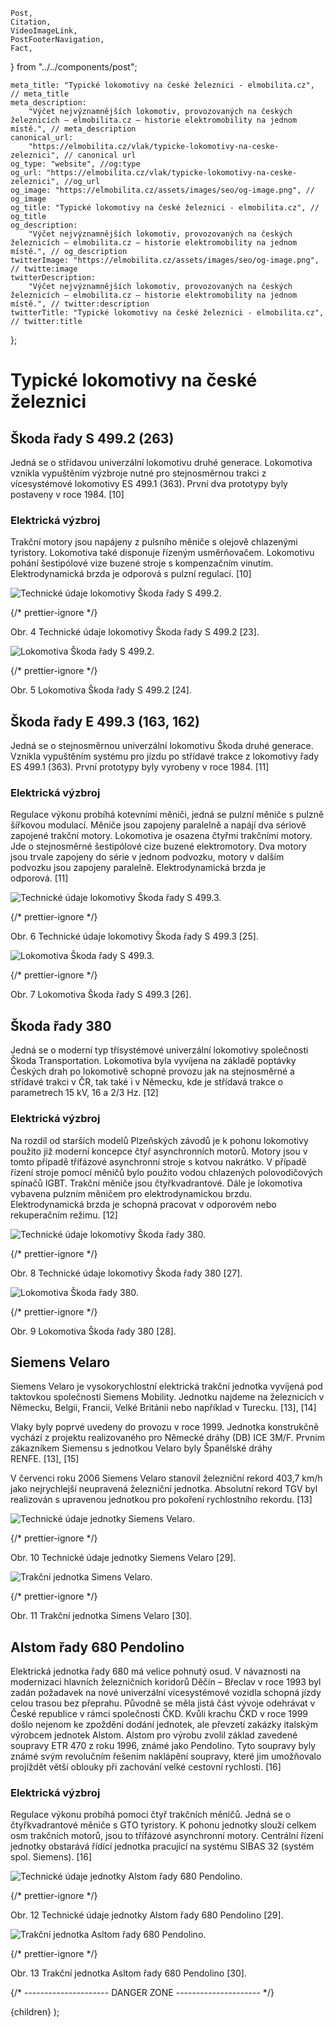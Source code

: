 	Post,
	Citation,
	VideoImageLink,
	PostFooterNavigation,
	Fact,
} from "../../components/post";


	meta_title: "Typické lokomotivy na české železnici - elmobilita.cz", // meta_title
	meta_description:
		"Výčet nejvýznamnějších lokomotiv, provozovaných na českých železnicích – elmobilita.cz – historie elektromobility na jednom místě.", // meta_description
	canonical_url:
		"https://elmobilita.cz/vlak/typicke-lokomotivy-na-ceske-zeleznici", // canonical url
	og_type: "website", //og:type
	og_url: "https://elmobilita.cz/vlak/typicke-lokomotivy-na-ceske-zeleznici", //og_url
	og_image: "https://elmobilita.cz/assets/images/seo/og-image.png", // og_image
	og_title: "Typické lokomotivy na české železnici - elmobilita.cz", // og_title
	og_description:
		"Výčet nejvýznamnějších lokomotiv, provozovaných na českých železnicích – elmobilita.cz – historie elektromobility na jednom místě.", // og_description
	twitterImage: "https://elmobilita.cz/assets/images/seo/og-image.png", // twitte:image
	twitterDescription:
		"Výčet nejvýznamnějších lokomotiv, provozovaných na českých železnicích – elmobilita.cz – historie elektromobility na jednom místě.", // twitter:description
	twitterTitle: "Typické lokomotivy na české železnici - elmobilita.cz", // twitter:title
};

# Typické lokomotivy na české železnici

## Škoda řady S 499.2 (263)

Jedná se o střídavou univerzální lokomotivu druhé generace. Lokomotiva vznikla vypuštěním výzbroje nutné pro stejnosměrnou trakci z vícesystémové lokomotivy ES 499.1 (363). První dva prototypy byly postaveny v roce 1984.&nbsp;<Citation href="/vlak/zdroje#atlaslokomotiv-skoda-263">[10]</Citation>

### Elektrická výzbroj

Trakční motory jsou napájeny z pulsního měniče s olejově chlazenými tyristory. Lokomotiva také disponuje řízeným usměrňovačem. Lokomotivu pohání šestipólové vize buzené stroje s kompenzačním vinutím. Elektrodynamická brzda je odporová s pulzní regulací.&nbsp;<Citation href="/vlak/zdroje#atlaslokomotiv-skoda-263">[10]</Citation>

![Technické údaje lokomotivy Škoda řady S 499.2.](/assets/images/vlak/technicke-udaje-skoda-s499_2.webp)

{/* prettier-ignore */}
<figcaption>
	Obr. 4 Technické údaje lokomotivy Škoda řady S 499.2&nbsp;<Citation href="/vlak/zdroje#technicke-udaje-skoda-s499-2">[23]</Citation>.
</figcaption>

![Lokomotiva Škoda řady S 499.2.](/assets/images/vlak/lokomotiva-skoda-s-499-2.webp)

{/* prettier-ignore */}
<figcaption>
	Obr. 5 Lokomotiva Škoda řady S 499.2&nbsp;<Citation href="/vlak/zdroje#lokomotiva-skoda-s-499-2">[24]</Citation>.
</figcaption>

## Škoda řady E 499.3 (163, 162)

Jedná se o stejnosměrnou univerzální lokomotivu Škoda druhé generace. Vznikla vypuštěním systému pro jízdu po střídavé trakce z lokomotivy řady ES 499.1 (363). První prototypy byly vyrobeny v roce 1984.&nbsp;<Citation href="/vlak/zdroje#atlaslokomotiv-skoda-163-162">[11]</Citation>

### Elektrická výzbroj

Regulace výkonu probíhá kotevními měniči, jedná se pulzní měniče s pulzně šířkovou modulací. Měniče jsou zapojeny paralelně a napájí dva sériově zapojené trakční motory. Lokomotiva je osazena čtyřmi trakčními motory. Jde o stejnosměrné šestipólové cize buzené elektromotory. Dva motory jsou trvale zapojeny do série v jednom podvozku, motory v dalším podvozku jsou zapojeny paralelně. Elektrodynamická brzda je odporová.&nbsp;<Citation href="/vlak/zdroje#atlaslokomotiv-skoda-163-162">[11]</Citation>

![Technické údaje lokomotivy Škoda řady S 499.3.](/assets/images/vlak/technicke-udaje-skoda-s-499-3.webp)

{/* prettier-ignore */}
<figcaption>
	Obr. 6 Technické údaje lokomotivy Škoda řady S 499.3&nbsp;<Citation href="/vlak/zdroje#technicke-udaje-skoda-s-499-3">[25]</Citation>.
</figcaption>

![Lokomotiva Škoda řady S 499.3.](/assets/images/vlak/lokomotiva-skoda-s-499-3.webp)

{/* prettier-ignore */}
<figcaption>
	Obr. 7 Lokomotiva Škoda řady S 499.3&nbsp;<Citation href="/vlak/zdroje#lokomotiva-skoda-s-499-3">[26]</Citation>.
</figcaption>

## Škoda řady 380

Jedná se o moderní typ třísystémové univerzální lokomotivy společnosti Škoda Transportation. Lokomotiva byla vyvíjena na základě poptávky Českých drah po lokomotivě schopné provozu jak na stejnosměrné a střídavé trakci v ČR, tak také i v Německu, kde je střídavá trakce o parametrech 15 kV, 16 a 2/3 Hz.&nbsp;<Citation href="/vlak/zdroje#atlaslokomotiv-skoda-380">[12]</Citation>

### Elektrická výzbroj

Na rozdíl od starších modelů Plzeňských závodů je k pohonu lokomotivy použito již moderní koncepce čtyř asynchronních motorů. Motory jsou v tomto případě třífázové asynchronní stroje s kotvou nakrátko. V případě řízení stroje pomocí měničů bylo použito vodou chlazených polovodičových spínačů IGBT. Trakční měniče jsou čtyřkvadrantové. Dále je lokomotiva vybavena pulzním měničem pro elektrodynamickou brzdu. Elektrodynamická brzda je schopná pracovat v odporovém nebo rekuperačním režimu.&nbsp;<Citation href="/vlak/zdroje#atlaslokomotiv-skoda-380">[12]</Citation>

![Technické údaje lokomotivy Škoda řady 380.](/assets/images/vlak/technicke-udaje-skoda-380.webp)

{/* prettier-ignore */}
<figcaption>
	Obr. 8 Technické údaje lokomotivy Škoda řady 380&nbsp;<Citation href="/vlak/zdroje#technicke-udaje-skoda-380">[27]</Citation>.
</figcaption>

![Lokomotiva Škoda řady 380.](/assets/images/vlak/lokomotiva-skoda-380.webp)

{/* prettier-ignore */}
<figcaption>
	Obr. 9 Lokomotiva Škoda řady 380&nbsp;<Citation href="/vlak/zdroje#lokomotiva-skoda-380">[28]</Citation>.
</figcaption>

## Siemens Velaro

Siemens Velaro je vysokorychlostní elektrická trakční jednotka vyvíjená pod taktovkou společnosti Siemens Mobility. Jednotku najdeme na železnicích v Německu, Belgii, Francii, Velké Británii nebo například v Turecku.&nbsp;<Citation href="/vlak/zdroje#wikipedia-siemens-velaro">[13]</Citation>,&nbsp;<Citation href="/vlak/zdroje#siemens-brochure-velaro">[14]</Citation>

Vlaky byly poprvé uvedeny do provozu v roce 1999. Jednotka konstrukčně vychází z projektu realizovaného pro Německé dráhy (DB) ICE 3M/F. Prvním zákazníkem Siemensu s jednotkou Velaro byly Španělské dráhy RENFE.&nbsp;<Citation href="/vlak/zdroje#wikipedia-siemens-velaro">[13]</Citation>,&nbsp;<Citation href="/vlak/zdroje#siemens-mobility-velaro">[15]</Citation>

V červenci roku 2006 Siemens Velaro stanovil železniční rekord 403,7 km/h jako nejrychlejší neupravená železniční jednotka. Absolutní rekord TGV byl realizován s upravenou jednotkou pro pokoření rychlostního rekordu.&nbsp;<Citation href="/vlak/zdroje#wikipedia-siemens-velaro">[13]</Citation>

![Technické údaje jednotky Siemens Velaro.](/assets/images/vlak/technicke-udaje-siemens-velaro.webp)

{/* prettier-ignore */}
<figcaption>
	Obr. 10 Technické údaje jednotky Siemens Velaro&nbsp;<Citation href="/vlak/zdroje#technicke-udaje-siemens-velaro">[29]</Citation>.
</figcaption>

![Trakční jednotka Simens Velaro.](/assets/images/vlak/trakcni-jednotka-siemens-velaro.webp)

{/* prettier-ignore */}
<figcaption>
	Obr. 11 Trakční jednotka Simens Velaro&nbsp;<Citation href="/vlak/zdroje#trakcni-jednotka-siemens-velaro">[30]</Citation>.
</figcaption>

## Alstom řady 680 Pendolino

Elektrická jednotka řady 680 má velice pohnutý osud. V návaznosti na modernizaci hlavních železničních koridorů Děčín – Břeclav v roce 1993 byl zadán požadavek na nové univerzální vícesystémové vozidla schopná jízdy celou trasou bez přeprahu. Původně se měla jistá část vývoje odehrávat v České republice v rámci společnosti ČKD. Kvůli krachu ČKD v roce 1999 došlo nejenom ke zpoždění dodání jednotek, ale převzetí zakázky italským výrobcem jednotek Alstom. Alstom pro výrobu zvolil základ zavedené soupravy ETR 470 z roku 1996, známé jako Pendolino. Tyto soupravy byly známé svým revolučním řešením naklápění soupravy, které jim umožňovalo projíždět větší oblouky při zachování velké cestovní rychlosti.&nbsp;<Citation href="/vlak/zdroje#atlaslokomotiv-pendolino">[16]</Citation>

### Elektrická výzbroj

Regulace výkonu probíhá pomocí čtyř trakčních měničů. Jedná se o čtyřkvadrantové měniče s GTO tyristory. K pohonu jednotky slouží celkem osm trakčních motorů, jsou to třífázové asynchronní motory. Centrální řízení jednotky obstarává řídící jednotka pracující na systému SIBAS 32 (systém spol. Siemens).&nbsp;<Citation href="/vlak/zdroje#atlaslokomotiv-pendolino">[16]</Citation>

![Technické údaje jednotky Alstom řady 680 Pendolino.](/assets/images/vlak/technicke-udaje-alstom-680-pendolino.webp)

{/* prettier-ignore */}
<figcaption>
	Obr. 12 Technické údaje jednotky Alstom řady 680 Pendolino&nbsp;<Citation href="/vlak/zdroje#technicke-udaje-alstom-680-pendolino">[29]</Citation>.
</figcaption>

![Trakční jednotka Asltom řady 680 Pendolino.](/assets/images/vlak/trakcni-jednotka-alstom-680-pendolino.webp)

{/* prettier-ignore */}
<figcaption>
	Obr. 13 Trakční jednotka Asltom řady 680 Pendolino&nbsp;<Citation href="/vlak/zdroje#trakcni-jednotka-alstom-680-pendolino">[30]</Citation>.
</figcaption>

<PostFooterNavigation
	hrefPrevious="/vlak/vrt"
	hrefNext="/vlak"
	next="Následující"
	previous="Předchozí"
	previousEnabled="true"
	nextEnabled="true"
/>
{/* --------------------- DANGER ZONE --------------------- */}

<DefaultLayout metaData={metaData}>
	<MDXProvider
		components={{
			h2: H2,
			h3: H3,
			h4: H4,
			h6: H5,
			h5: H6,
		}}
	>
		<Post>{children}</Post>
	</MDXProvider>
</DefaultLayout>
);
